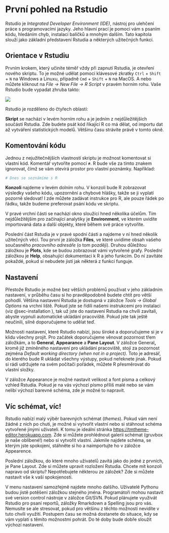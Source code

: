 # První pohled na Rstudio

Rstudio je *Integrated Developer Environment (IDE)*, nástroj pro ulehčení práce s programovacími jazyky. Jeho hlavní prací je pomoci vám s psaním kódu, hledáním chyb, instalací balíčků a mnohým dalším. Tato kapitola slouží jako základní představení Rstudia a některých užitečných funkcí.

## Orientace v Rstudiu

Prvním krokem, který učiníte téměř vždy při zapnutí Rstudia, je otevření nového skriptu. To je možné udělat pomocí klávesové zkratky `Ctrl` + `Shift` + `N` na Windows a Linuxu, případně `Cmd` + `Shift` + `N` na MacOS. A nebo můžete kliknout na *File -\> New File -\> R* *Script* v pravém horním rohu. Vaše Rstudio bude vypadat zhruba takto:

![](images/rstudio-screen.png)

Rstudio je rozděleno do čtyřech oblastí:

**Skript** se nachází v levém horním rohu a je jedním z nejdůležitějších součástí Rstudia. Zde budete psát kód říkající R co má dělat, od importu dat až vytváření statistických modelů. Většinu času strávíte právě v tomto okně.

::: callout-tip
## Komentování kódu

Jednou z nejužitečnějších vlastností skriptu je možnost komentovat si vlastni kód. Komentář vytvoříte pomocí `#`. R bude vše za tímto znakem ignorovat, čímž se vám otevírá prostor pro vlastní poznámky. Například:

```r
# Dnes se seznámíme s R
```
:::

**Konzoli** najdeme v levém dolním rohu. V konzoli bude R zobrazovat výsledky vašeho kódu, upozornění a chybové hlášky, takže se ji vyplatí pozorně sledovat! I zde můžete zadávat instrukce pro R, ale pouze řádek po řádku, takže budeme preferovat psání kódu ve skriptu.

V pravé vrchní části se nachází okno sloužící hned několika účelům. Tím nejdůležitějším pro začínající analytiky je **Environment**, ve kterém uvidíte importovaná data a další objekty, které během své práce vytvoříte.

Poslední část Rstudia je v pravé spodní části a najdeme v ní hned několik užitečných věcí. Tou první je záložka **Files**, ve které uvidíme obsah vašeho současného *pracovního adresáře* (o tom později). Druhou důležitou záložkou je **Plots**, kde se budou zobrazovat vámi vytvořené grafy. Poslední záložkou je **Help**, obsahující dokumentaci k R a jeho funkcím. Do ní zavítáte pokaždé, pokud si nebudete jistí jak některá z funkcí funguje.

## Nastavení

Přestože Rstudio je možné bez větších problémů používat v jeho základním nastavení, v průběhu času si ho pravděpodobně budete chtít pro větší pohodlí. Většina nastavení Rstudia je dostupná v záložce *Tools -\> Global Options* na vrchní liště. Pokud jste se řídili našemi instrukcemi pro instalaci (viz @sec-installation ), tak už jste do nastavení Rstudia na chvíli zavítali, abyste vypnuli automatické ukládání pracoviště. Pokud jste tak ještě neučinili, silně doporučujeme to udělat teď.

Možnosti nastavení, které Rstudio nabízí, jsou široké a doporučujeme si je v klidu všechny projít. Pro začátek doporučujeme věnovat pozornost třem záložkám, a to **General**, **Appearance** a **Pane Layout**. V záložce General**,** kromě již zmíněného nastavení pro ukládání pracoviště, stojí za pozornost zejména *Default working directory (when not in a project).* Toto je adresář, do kterého bude R ukládat všechny výstupy, pokud neřeknete jinak. Pokud si rádi udržujete na svém počítači pořádek, můžete R přesměrovat do vlastní složky.

V záložce Appearance je možné nastavit velikost a font písma a celkový vzhled Rstudia. Pokud je na vás výchozí písmo příliš malé nebo se vám nelibí výchozí barevné schéma, zde je možné to napravit.

::: callout-tip
## Víc schémat, víc!

Rstudio nabízí malý výběr barevných schémat (*themes*). Pokud vám není žádné z nich po chuti, je možné si vytvořit vlastní nebo si stáhnout schéma vytvořené jinými uživateli. K tomu je ideální stránka <https://tmtheme-editor.herokuapp.com>. Zde si můžete prohlédnout galerii schémat (gruvbox je naše oblíbené!) nebo si vytvořit vlastní. Jakmile najdete schéma, se kterým jste spokojení, stáhněte si ho a naimportujte ho v záložce Appearence.
:::

Poslední záložkou, do které mnoho uživatelů zavítá jako do jedné z prvních, je Pane Layout. Zde si můžete upravit rozložení Rstudia. Chcete mít konzoli napravo od skriptu? Nepotřebujete některou ze záložek? Zde si můžete nastavit vše k vaší spokojenosti.

V menu nastavení samozřejmě najdete mnoho dalšího. Uživatelé Pythonu budou jistě potěšeni záložkou stejného jména. Programátoři mohou nastavit své version control nástroje v záložce Git/SVN. Pokud plánujete využivát Rstudio pro psaní reportů, záložky Rmarkdown a Spelling jsou pro vás. Nemusíte se ale stresovat, pokud pro většinu z těchto možností nevidíte v tuto chvíli využití. Postupem času se možná dostanete do situace, kdy se vám vyplatí s těmito možnostmi pohrát. Do té doby bude dobře sloužit výchozí nastavení.
